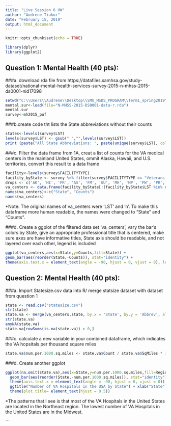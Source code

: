 ---
title: "Live Session 6 HW"
author: "Audrene Tiakor"
date: "February 15, 2019"
output: html_document
---

```{r setup, include=FALSE}
knitr::opts_chunk$set(echo = TRUE)
```

```{r libraries}
library(dplyr)
library(ggplot2)
```
## Question 1: Mental Health (40 pts):
###a. download rda file from https://datafiles.samhsa.gov/study-dataset/national-mental-health-services-survey-2015-n-mhss-2015-ds0001-nid17098

```{r rda}
setwd("C:\\Users\\Audrene\\Desktop\\SMU_MSDS_PROGRAM\\Term1_spring2019\\MSDS6306\\HW\\live_session_6")
mental.sur<-load(file="N-MHSS-2015-DS0001-data-r.rda")
mental.sur
survey<-mh2015_puf

```

###b.create code tht lists the State abbreviations without their counts

```{r levels}
states<-levels(survey$LST)
levels(survey$LST) <- gsub(" ","",levels(survey$LST))
print (paste("All State Abbreviations: ", paste(unique(survey$LST), collapse = " ")))

```
###c. Filter the data frame from 1A, creat a list of counts for the VA medical centers in the mainland United States, ommit Alaska, Hawaii, and U.S. territories, convert this result to a data frame

```{r df}
facility<-levels(survey$FACILITYTYPE)
facility_byState <- survey %>% filter(survey$FACILITYTYPE == "Veterans Administration medical center (VAMC) or other VA health care facility") %>% count(LST)
drops <- c('AK', 'HI', 'PR', 'AS', 'FM', 'GU', 'MH', 'MP', 'PW', 'PR', 'VI')
va_centers <- data.frame(facility_byState[!(facility_byState$LST %in% drops), ])
names(va_centers)<-c("State", "Counts")
names(va_centers)

```
*Note: The original names of va_centers were 'LST' and 'n'. To make this dataframe more human readable, the names were changed to "State" and "Counts".

###d. Create a ggplot of the filtered data set 'va_centers', vary the bar's colors by State, give an appropriate professional title that is centered, make sure axes are have informative titles, State axis should be readable, and not layered over each other, legend is included
```{r plot}
ggplot(va_centers,aes(x=State,y=Counts,fill=State)) + 
geom_bar(aes(reorder(State,-Counts)), stat="identity") + 
theme(axis.text.x = element_text(angle = -90, hjust = 0, vjust = 0), legend.position = "right") + ggtitle("Number of VA Hospitals in the USA by State") + xlab("State") + ylab("Counts of VA Hospitals") + theme(plot.title= element_text(hjust = 0.5))
```
## Question 2: Mental Health (40 pts):
###a. Import Statesize.csv data into R/ merge statsize dataset with dataset from question 1

```{r state}
state <- read.csv("statesize.csv")
str(state)
state.va <- merge(va_centers,state, by.x = 'State', by.y = 'Abbrev', all.x = TRUE)
str(state.va) 
anyNA(state.va) 
state.va[rowSums(is.na(state.va)) > 0,]

```
###c. calculate a new variable in your combined dataframe, which indicates the VA hopsitals per thousand square miles
```{r nv}
state.va$num.per.1000.sq.miles <- state.va$Count / state.va$SqMiles * 1000

```
###d. Create another ggplot
```{r plot2}
ggplot(na.omit(state.va),aes(x=State,y=num.per.1000.sq.miles,fill=Region)) + 
  geom_bar(aes(reorder(State,-num.per.1000.sq.miles)), stat="identity")  + 
  theme(axis.text.x = element_text(angle = -90, hjust = 0, vjust = 0)) +
  ggtitle("Number of VA Hospitals in the USA by State") + xlab("State") + ylab("Count of VA Hospitals per 1000 sq. miles") +
  theme(plot.title= element_text(hjust = 0.5)) 
```
*The patterns that I see is that most of the VA Hospitals in the United States are located in the Northeast region. The lowest number of VA Hospitals in the United States are in the Midwest. 

```

